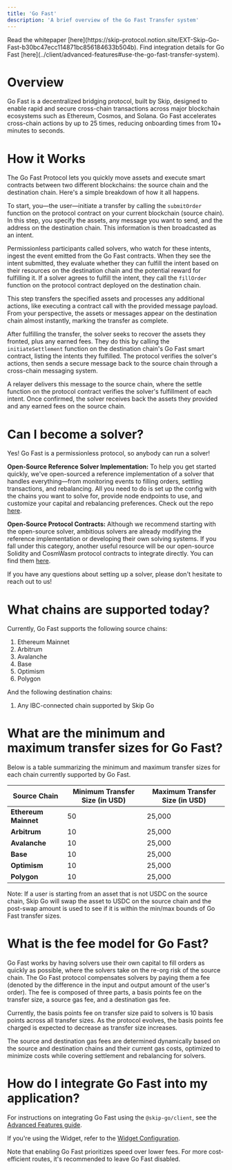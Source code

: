 ```yaml
---
title: 'Go Fast'
description: 'A brief overview of the Go Fast Transfer system'
---
```


<Info>
Read the whitepaper [here](https://skip-protocol.notion.site/EXT-Skip-Go-Fast-b30bc47ecc114871bc856184633b504b).
Find integration details for Go Fast [here](../client/advanced-features#use-the-go-fast-transfer-system).
</Info>

# Overview
Go Fast is a decentralized bridging protocol, built by Skip, designed to enable rapid and secure cross-chain transactions across major blockchain ecosystems such as Ethereum, Cosmos, and Solana. Go Fast accelerates cross-chain actions by up to 25 times, reducing onboarding times from 10+ minutes to seconds.

# How it Works
The Go Fast Protocol lets you quickly move assets and execute smart contracts between two different blockchains: the source chain and the destination chain. Here's a simple breakdown of how it all happens.

To start, you—the user—initiate a transfer by calling the `submitOrder` function on the protocol contract on your current blockchain (source chain). In this step, you specify the assets, any message you want to send, and the address on the destination chain. This information is then broadcasted as an intent.

Permissionless participants called solvers, who watch for these intents, ingest the event emitted from the Go Fast contracts. When they see the intent submitted, they evaluate whether they can fulfill the intent based on their resources on the destination chain and the potential reward for fulfilling it. If a solver agrees to fulfill the intent, they call the `fillOrder` function on the protocol contract deployed on the destination chain. 

This step transfers the specified assets and processes any additional actions, like executing a contract call with the provided message payload. From your perspective, the assets or messages appear on the destination chain almost instantly, marking the transfer as complete.

After fulfilling the transfer, the solver seeks to recover the assets they fronted, plus any earned fees. They do this by calling the `initiateSettlement` function on the destination chain's Go Fast smart contract, listing the intents they fulfilled. The protocol verifies the solver's actions, then sends a secure message back to the source chain through a cross-chain messaging system.

A relayer delivers this message to the source chain, where the settle function on the protocol contract verifies the solver's fulfillment of each intent. Once confirmed, the solver receives back the assets they provided and any earned fees on the source chain.

# Can I become a solver?

Yes! Go Fast is a permissionless protocol, so anybody can run a solver!

**Open-Source Reference Solver Implementation:** To help you get started quickly, we've open-sourced a reference implementation of a solver that handles everything—from monitoring events to filling orders, settling transactions, and rebalancing. All you need to do is set up the config with the chains you want to solve for, provide node endpoints to use, and customize your capital and rebalancing preferences. Check out the repo [here](https://github.com/skip-mev/skip-go-fast-solver).

**Open-Source Protocol Contracts:** Although we recommend starting with the open-source solver, ambitious solvers are already modifying the reference implementation or developing their own solving systems. If you fall under this category, another useful resource will be our open-source Solidity and CosmWasm protocol contracts to integrate directly. You can find them [here](https://github.com/skip-mev/go-fast-contracts).

If you have any questions about setting up a solver, please don't hesitate to reach out to us! 

# What chains are supported today?

Currently, Go Fast supports the following source chains:
1. Ethereum Mainnet
2. Arbitrum
3. Avalanche
4. Base
5. Optimism
6. Polygon

And the following destination chains:
1. Any IBC-connected chain supported by Skip Go

# What are the minimum and maximum transfer sizes for Go Fast?

Below is a table summarizing the minimum and maximum transfer sizes for each chain currently supported by Go Fast. 

| Source Chain                                | Minimum Transfer Size (in USD) | Maximum Transfer Size (in USD)|
| ------------------------------------------- | --------------------- | --------------------- |
| **Ethereum Mainnet**                        | 50                    | 25,000                 |
| **Arbitrum**                                | 10                    | 25,000                 |
| **Avalanche**                               | 10                    | 25,000                 |
| **Base**                                    | 10                    | 25,000                 |
| **Optimism**                                | 10                    | 25,000                 |
| **Polygon**                                 | 10                    | 25,000                 |


Note: If a user is starting from an asset that is not USDC on the source chain, Skip Go will swap the asset to USDC on the source chain and the post-swap amount is used to see if it is within the min/max bounds of Go Fast transfer sizes.

# What is the fee model for Go Fast?

Go Fast works by having solvers use their own capital to fill orders as quickly as possible, where the solvers take on the re-org risk of the source chain. The Go Fast protocol compensates solvers by paying them a fee (denoted by the difference in the input and output amount of the user's order). The fee is composed of three parts, a basis points fee on the transfer size, a source gas fee, and a destination gas fee.

Currently, the basis points fee on transfer size paid to solvers is 10 basis points across all transfer sizes. As the protocol evolves, the basis points fee charged is expected to decrease as transfer size increases.

The source and destination gas fees are determined dynamically based on the source and destination chains and their current gas costs, optimized to minimize costs while covering settlement and rebalancing for solvers. 

# How do I integrate Go Fast into my application?

For instructions on integrating Go Fast using the `@skip-go/client`, see the [Advanced Features guide](../client/advanced-features#use-the-go-fast-transfer-system).

If you're using the Widget, refer to the [Widget Configuration](../widget/configuration#routeconfig).

Note that enabling Go Fast prioritizes speed over lower fees. For more cost-efficient routes, it's recommended to leave Go Fast disabled.
